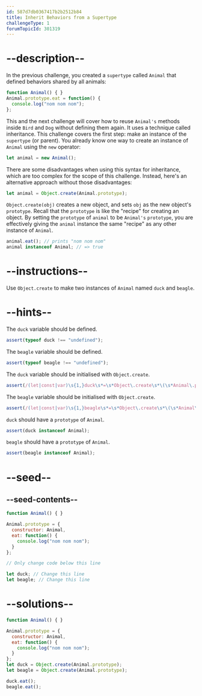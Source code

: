 ```yaml
---
id: 587d7db0367417b2b2512b84
title: Inherit Behaviors from a Supertype
challengeType: 1
forumTopicId: 301319
---
```


# --description--

In the previous challenge, you created a `supertype` called `Animal` that defined behaviors shared by all animals:

```js
function Animal() { }
Animal.prototype.eat = function() {
  console.log("nom nom nom");
};
```

This and the next challenge will cover how to reuse `Animal's` methods inside `Bird` and `Dog` without defining them again. It uses a technique called inheritance. This challenge covers the first step: make an instance of the `supertype` (or parent). You already know one way to create an instance of `Animal` using the `new` operator:

```js
let animal = new Animal();
```

There are some disadvantages when using this syntax for inheritance, which are too complex for the scope of this challenge. Instead, here's an alternative approach without those disadvantages:

```js
let animal = Object.create(Animal.prototype);
```

`Object.create(obj)` creates a new object, and sets `obj` as the new object's `prototype`. Recall that the `prototype` is like the "recipe" for creating an object. By setting the `prototype` of `animal` to be `Animal's` `prototype`, you are effectively giving the `animal` instance the same "recipe" as any other instance of `Animal`.

```js
animal.eat(); // prints "nom nom nom"
animal instanceof Animal; // => true
```

# --instructions--

Use `Object.create` to make two instances of `Animal` named `duck` and `beagle`.

# --hints--

The `duck` variable should be defined.

```js
assert(typeof duck !== "undefined");
```

The `beagle` variable should be defined.

```js
assert(typeof beagle !== "undefined");
```

The `duck` variable should be initialised with `Object.create`.

```js
assert(/(let|const|var)\s{1,}duck\s*=\s*Object\.create\s*\(\s*Animal\.prototype\s*\)\s*/.test(code));
```

The `beagle` variable should be initialised with `Object.create`.

```js
assert(/(let|const|var)\s{1,}beagle\s*=\s*Object\.create\s*\(\s*Animal\.prototype\s*\)\s*/.test(code));
```

`duck` should have a `prototype` of `Animal`.

```js
assert(duck instanceof Animal);
```

`beagle` should have a `prototype` of `Animal`.

```js
assert(beagle instanceof Animal);
```

# --seed--

## --seed-contents--

```js
function Animal() { }

Animal.prototype = {
  constructor: Animal,
  eat: function() {
    console.log("nom nom nom");
  }
};

// Only change code below this line

let duck; // Change this line
let beagle; // Change this line
```

# --solutions--

```js
function Animal() { }

Animal.prototype = {
  constructor: Animal,
  eat: function() {
    console.log("nom nom nom");
  }
};
let duck = Object.create(Animal.prototype);
let beagle = Object.create(Animal.prototype);

duck.eat();
beagle.eat();
```
